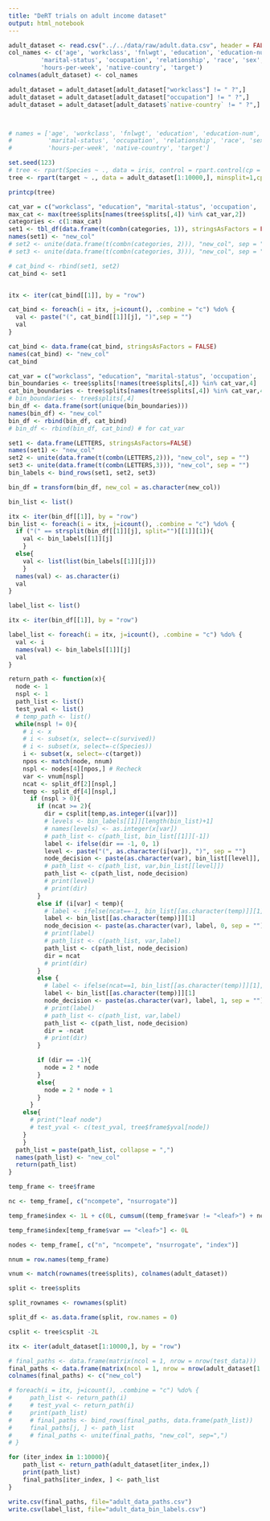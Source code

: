 ```yaml
---
title: "DeRT trials on adult income dataset"
output: html_notebook
---
```


```r
adult_dataset <- read.csv("../../data/raw/adult.data.csv", header = FALSE)
col_names <- c('age', 'workclass', 'fnlwgt', 'education', 'education-num',
         'marital-status', 'occupation', 'relationship', 'race', 'sex', 'capital-gain', 'capital-loss',
         'hours-per-week', 'native-country', 'target')
colnames(adult_dataset) <- col_names

adult_dataset = adult_dataset[adult_dataset["workclass"] != " ?",]
adult_dataset = adult_dataset[adult_dataset["occupation"] != " ?",]
adult_dataset = adult_dataset[adult_dataset$`native-country` != " ?",]



# names = ['age', 'workclass', 'fnlwgt', 'education', 'education-num',
#          'marital-status', 'occupation', 'relationship', 'race', 'sex', 'capital-gain', 'capital-loss', 
#          'hours-per-week', 'native-country', 'target']
```

```r
set.seed(123)
# tree <- rpart(Species ~ ., data = iris, control = rpart.control(cp = 0.0001))
tree <- rpart(target ~ ., data = adult_dataset[1:10000,], minsplit=1,cp=0)

printcp(tree)

```


```r
cat_var = c("workclass", "education", "marital-status", 'occupation', 'relationship', 'race', 'sex', 'native-country')
max_cat <- max(tree$splits[names(tree$splits[,4]) %in% cat_var,2])
categories <- c(1:max_cat)
set1 <- tbl_df(data.frame(t(combn(categories, 1)), stringsAsFactors = FALSE))
names(set1) <- "new_col"
# set2 <- unite(data.frame(t(combn(categories, 2))), "new_col", sep = "")
# set3 <- unite(data.frame(t(combn(categories, 3))), "new_col", sep = "")

# cat_bind <- rbind(set1, set2)
cat_bind <- set1


itx <- iter(cat_bind[[1]], by = "row")

cat_bind <- foreach(i = itx, j=icount(), .combine = "c") %do% {
  val <- paste("(", cat_bind[[1]][j], ")",sep = "")
  val
}

cat_bind <- data.frame(cat_bind, stringsAsFactors = FALSE)
names(cat_bind) <- "new_col"
cat_bind
```


```r
cat_var = c("workclass", "education", "marital-status", 'occupation', 'relationship', 'race', 'sex', 'native-country')
bin_boundaries <- tree$splits[!names(tree$splits[,4]) %in% cat_var,4]
cat_bin_boundaries <- tree$splits[names(tree$splits[,4]) %in% cat_var,4]
# bin_boundaries <- tree$splits[,4]
bin_df <- data.frame(sort(unique(bin_boundaries)))
names(bin_df) <- "new_col"
bin_df <- rbind(bin_df, cat_bind)
# bin_df <- rbind(bin_df, cat_bind) # for cat_var

set1 <- data.frame(LETTERS, stringsAsFactors=FALSE)
names(set1) <- "new_col"
set2 <- unite(data.frame(t(combn(LETTERS,2))), "new_col", sep = "")
set3 <- unite(data.frame(t(combn(LETTERS,3))), "new_col", sep = "")
bin_labels <- bind_rows(set1, set2, set3)

bin_df = transform(bin_df, new_col = as.character(new_col))

bin_list <- list()

itx <- iter(bin_df[[1]], by = "row")
bin_list <- foreach(i = itx, j=icount(), .combine = "c") %do% {
  if ("(" == strsplit(bin_df[[1]][j], split="")[[1]][1]){
    val <- bin_labels[[1]][j]
    }
  else{
    val <- list(list(bin_labels[[1]][j]))
    }
  names(val) <- as.character(i)
  val
}

label_list <- list()

itx <- iter(bin_df[[1]], by = "row")

label_list <- foreach(i = itx, j=icount(), .combine = "c") %do% {
  val <- i
  names(val) <- bin_labels[[1]][j]
  val
}
```


```r
return_path <- function(x){
  node <- 1
  nspl <- 1
  path_list <- list()
  test_yval <- list()
  # temp_path <- list()
  while(nspl != 0){
    # i <- x
    # i <- subset(x, select=-c(survived))
    # i <- subset(x, select=-c(Species))
    i <- subset(x, select=-c(target))
    npos <- match(node, nnum)
    nspl <- nodes[4][npos,] # Recheck
    var <- vnum[nspl]
    ncat <- split_df[2][nspl,]
    temp <- split_df[4][nspl,]
      if (nspl > 0){
        if (ncat >= 2){
          dir = csplit[temp,as.integer(i[var])]
          # levels <- bin_labels[[1]][length(bin_list)+1]
          # names(levels) <- as.integer(x[var])
          # path_list <- c(path_list, bin_list[[1]][-1])
          label <- ifelse(dir == -1, 0, 1)
          level <- paste("(", as.character(i[var]), ")", sep = "")
          node_decision <- paste(as.character(var), bin_list[[level]], label, sep = "")
          # path_list <- c(path_list, var,bin_list[[level]])
          path_list <- c(path_list, node_decision)
          # print(level)
          # print(dir)
        }
        else if (i[var] < temp){
          # label <- ifelse(ncat==-1, bin_list[[as.character(temp)]][1], bin_list[[as.character(temp)]][2]) # Validate results!
          label <- bin_list[[as.character(temp)]][1]
          node_decision <- paste(as.character(var), label, 0, sep = "")
          # print(label)
          # path_list <- c(path_list, var,label)
          path_list <- c(path_list, node_decision)
          dir = ncat
          # print(dir)
        }
        else {
          # label <- ifelse(ncat==1, bin_list[[as.character(temp)]][1], bin_list[[as.character(temp)]][2]) # Validate results!
          label <- bin_list[[as.character(temp)]][1]
          node_decision <- paste(as.character(var), label, 1, sep = "")
          # print(label)
          # path_list <- c(path_list, var,label)
          path_list <- c(path_list, node_decision)
          dir = -ncat
          # print(dir)
        }

        if (dir == -1){
          node = 2 * node
        }
        else{
          node = 2 * node + 1
        }
      }
    else{
      # print("leaf node")
      # test_yval <- c(test_yval, tree$frame$yval[node])
    }
    }
  path_list = paste(path_list, collapse = ",")
  names(path_list) <- "new_col"
  return(path_list)
}
```


```r
temp_frame <- tree$frame

nc <- temp_frame[, c("ncompete", "nsurrogate")]

temp_frame$index <- 1L + c(0L, cumsum((temp_frame$var != "<leaf>") + nc[[1L]] + nc[[2L]]))[-(nrow(temp_frame) + 1L)] ## Validate the values!

temp_frame$index[temp_frame$var == "<leaf>"] <- 0L

nodes <- temp_frame[, c("n", "ncompete", "nsurrogate", "index")]

nnum = row.names(temp_frame)

vnum <- match(rownames(tree$splits), colnames(adult_dataset))

split <- tree$splits

split_rownames <- rownames(split)

split_df <- as.data.frame(split, row.names = 0)

csplit <- tree$csplit -2L

```


```r
itx <- iter(adult_dataset[1:10000,], by = "row")

# final_paths <- data.frame(matrix(ncol = 1, nrow = nrow(test_data)))
final_paths <- data.frame(matrix(ncol = 1, nrow = nrow(adult_dataset[1:10000,])))
colnames(final_paths) <- c("new_col")

# foreach(i = itx, j=icount(), .combine = "c") %do% {
#     path_list <- return_path(i)
#     # test_yval <- return_path(i)
#     print(path_list)
#     # final_paths <- bind_rows(final_paths, data.frame(path_list))
#     final_paths[j, ] <- path_list
#     # final_paths <- unite(final_paths, "new_col", sep=",")
# }

for (iter_index in 1:10000){
    path_list <- return_path(adult_dataset[iter_index,])
    print(path_list)
    final_paths[iter_index, ] <- path_list
}
```



```r

write.csv(final_paths, file="adult_data_paths.csv")
write.csv(label_list, file="adult_data_bin_labels.csv")
```

